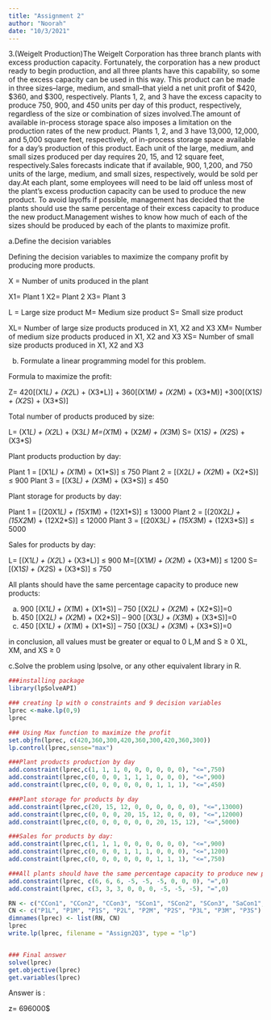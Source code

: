 ```yaml
---
title: "Assignment 2"
author: "Noorah"
date: "10/3/2021"
---
```



3.(Weigelt Production)The Weigelt Corporation has three branch plants with excess production capacity. Fortunately, the corporation has a new product ready to begin production, and all three plants have this capability, so some of the excess capacity can be used in this way. This product can be made in three sizes--large, medium, and small--that yield a net unit profit of $420, $360, and $300, respectively. Plants 1, 2, and 3 have the excess capacity to produce 750, 900, and 450 units per day of this product, respectively, regardless of the size or combination of sizes involved.The amount of available in-process storage space also imposes a limitation on the production rates of the new product. Plants 1, 2, and 3 have 13,000, 12,000, and 5,000 square feet, respectively, of in-process storage space available for a day's production of this product. Each unit of the large, medium, and small sizes produced per day requires 20, 15, and 12 square feet, respectively.Sales forecasts indicate that if available, 900, 1,200, and 750 units of the large, medium, and small sizes, respectively, would be sold per day.At each plant, some employees will need to be laid off unless most of the plant’s excess production capacity can be used to produce the new product. To avoid layoffs if possible, management has decided that the plants should use the same percentage of their excess capacity to produce the new product.Management wishes to know how much of each of the sizes should be produced by each of the plants to maximize profit.

a.Define the decision variables

Defining the decision variables to maximize the company profit by producing more products.

X = Number of units produced in the plant 

X1= Plant 1
X2= Plant 2
X3= Plant 3

L = Large size product 
M= Medium size product
S= Small size product

XL= Number of large size products produced in X1, X2 and X3
XM= Number of medium size products produced in X1, X2 and X3
XS= Number of small size products produced in X1, X2 and X3



b.	Formulate a linear programming model for this problem.

Formula to maximize the profit:

Z= 420[(X1*L) + (X2*L) + (X3*L)] + 360[(X1*M) + (X2*M) + (X3*M)] +300[(X1*S) + (X2*S) + (X3*S)]

Total number of products produced by size:

L= (X1*L) + (X2*L) + (X3*L)
M=(X1*M) + (X2*M) + (X3*M)
S= (X1*S) + (X2*S) + (X3*S)

Plant products production by day:

Plant 1 = [(X1*L) + (X1*M) + (X1*S)] ≤ 750
Plant 2 = [(X2*L) + (X2*M) + (X2*S)] ≤ 900
Plant 3 = [(X3*L) + (X3*M) + (X3*S)] ≤ 450


Plant storage for products by day:

Plant 1 = [(20X1*L) + (15X1*M) + (12X1*S)] ≤ 13000
Plant 2 = [(20X2*L) + (15X2*M) + (12X2*S)] ≤ 12000
Plant 3 = [(20X3*L) + (15X3*M) + (12X3*S)] ≤ 5000

Sales for products by day:

L= [(X1*L) + (X2*L) + (X3*L)] ≤ 900
M=[(X1*M) + (X2*M) + (X3*M)] ≤ 1200
S= [(X1*S) + (X2*S) + (X3*S)] ≤ 750

All plants should have the same percentage capacity to produce new products:

a.	900 [(X1*L) + (X1*M) + (X1*S)] – 750 [(X2*L) + (X2*M) + (X2*S)]=0
b.	450 [(X2*L) + (X2*M) + (X2*S)] – 900 [(X3*L) + (X3*M) + (X3*S)]=0
c.	450 [(X1*L) + (X1*M) + (X1*S)] – 750 [(X3*L) + (X3*M) + (X3*S)]=0

in conclusion, all values must be greater or equal to 0
L,M and S ≥ 0
XL, XM, and XS ≥ 0 


c.Solve the problem using lpsolve, or any other equivalent library in R.
```r
###installing package
library(lpSolveAPI)
```

```r
### creating lp with o constraints and 9 decision variables
lprec <-make.lp(0,9)
lprec
```


```r
### Using Max function to maximize the profit
set.objfn(lprec, c(420,360,300,420,360,300,420,360,300))
lp.control(lprec,sense="max")

```

```r
###Plant products production by day
add.constraint(lprec,c(1, 1, 1, 0, 0, 0, 0, 0, 0), "<=",750)
add.constraint(lprec,c(0, 0, 0, 1, 1, 1, 0, 0, 0), "<=",900)
add.constraint(lprec,c(0, 0, 0, 0, 0, 0, 1, 1, 1), "<=",450)

###Plant storage for products by day
add.constraint(lprec,c(20, 15, 12, 0, 0, 0, 0, 0, 0), "<=",13000)
add.constraint(lprec,c(0, 0, 0, 20, 15, 12, 0, 0, 0), "<=",12000)
add.constraint(lprec,c(0, 0, 0, 0, 0, 0, 20, 15, 12), "<=",5000)

###Sales for products by day:
add.constraint(lprec,c(1, 1, 1, 0, 0, 0, 0, 0, 0), "<=",900)
add.constraint(lprec,c(0, 0, 0, 1, 1, 1, 0, 0, 0), "<=",1200)
add.constraint(lprec,c(0, 0, 0, 0, 0, 0, 1, 1, 1), "<=",750)

###All plants should have the same percentage capacity to produce new products
add.constraint(lprec, c(6, 6, 6, -5, -5, -5, 0, 0, 0), "=",0)
add.constraint(lprec, c(3, 3, 3, 0, 0, 0, -5, -5, -5), "=",0)

RN <- c("CCon1", "CCon2", "CCon3", "SCon1", "SCon2", "SCon3", "SaCon1", "SaCon2", "SaCon3", "%C1", "%C2")
CN <- c("P1L", "P1M", "P1S", "P2L", "P2M", "P2S", "P3L", "P3M", "P3S")
dimnames(lprec) <- list(RN, CN)
lprec
write.lp(lprec, filename = "Assign2Q3", type = "lp")



```



```r
### Final answer 
solve(lprec)
get.objective(lprec)
get.variables(lprec)
```

Answer is :

z= 696000$






